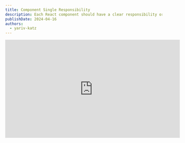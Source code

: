 ```yaml
---
title: Component Single Responsibility
description: Each React component should have a clear responsibility or role
publishDate: 2024-04-16
authors:
  - yariv-katz
---
```



<div class="not-content flex">
	<iframe
		className="mx-auto mb-10"
		width="560"
		height="315"
		src="https://www.youtube.com/embed/UHMP-26qBS4?si=l_Ym_uy3btnRKvG5"
		title="YouTube video player"
		frameBorder="0"
		allow="accelerometer; autoplay; clipboard-write; encrypted-media; gyroscope; picture-in-picture; web-share"
		allowFullScreen
	/>
</div>

[SOLID](https://simple.wikipedia.org/wiki/SOLID_(object-oriented_design)#:~:text=mnemonic%20acronym%20for%205%20principles,(rules)%20in%20computer%20programming.) is a set of five principles that help you design well-structured, maintainable, and scalable code.
In this lesson we will focus on the `Single Responsibility Principle` which is the `S` in `SOLID`.

This is a mistake I see often among React developers, and it's a mistake that can lead to a lot of problems down the road.
If your component is very long and dealing with many different things, it's a sign that this component is probably violating the `Single Responsibility Principle`.

If a component has many if's which render different things, or if it has many different states, or if it has many different functions that do different things, it's a sign that this component might be violating the `Single Responsibility Principle`. 

Let's examine the following component and try and improve it by following the `Single Responsibility Principle`.

<div className="mt-5 not-content">
<Sandpack 
	client:load
	customSetup={{ 
		dependencies: { 
			"react": "^18.0.0",
    	"react-dom": "^18.0.0",
    	"react-scripts": "^5.0.0",
    	"@tanstack/react-query": "5.29.2"
		}
	}}
	files={{
		"/BadTodo.js": {
			readOnly: true,	
			code: `/**
 * Todo is in charge of:
 *    - send a request to fetch the todo items
 *    - render a loading sign until the response is recieved
 *    - render a list of todo items
 *    - render an error if the request if failing
 *
 * This long list is a sign for breaking the single responsibility rule
 */


  const { data, error, isPending } = useQuery({
    queryKey: ["todos"],
    queryFn: () => {
      return fetch("https://jsonplaceholder.typicode.com/todos").then((res) => {
        if (!res.ok) {
          // make the promise be rejected if we didn't get a 2xx response
          throw new Error("Not 2xx response", { cause: res });
        } else {
          return res.json();
        }
      });
    },
  });

  if (isPending) {
    return <h1>Loading</h1>;
  }

  if (error) {
    return <h6>{error.message}</h6>;
  }

  return (
    <ul>
      {data?.map((todo) => (
        <li key={todo.id}>{todo.title}</li>
      ))}
    </ul>
  );
}
			`
		},
		"/App.js": {
			hidden: true,
			readOnly: true,		
			code: `import { QueryClient, QueryClientProvider } from "@tanstack/react-query";
			
// Create a client
const queryClient = new QueryClient();

  return (
		<QueryClientProvider client={queryClient}>
			<BadTodo />
		</QueryClientProvider>		
  )
}`
		},
		
	}}
	template="react" 
/>
</div>

Take a look at the `<BadTodo />` component. The component is responsible for fetching the todo items, rendering a loading sign until the response is received, rendering a list of todo items, and rendering an error if the request is failing.
Notice the multiple if's which cause a different render, which are a clear sign that this component is breaking the `Single Responsibility Principle`.
What if we want to share the loading sign with other components? What if we want to share the error message with other components? What if we want to share the list of todo items with other components? We can't do that because this component is doing too many things.
Often breaking the `Single Responsibility Principle` leads to code duplication, and it makes the code harder to maintain and test.

Let's replace the `<BadTodo />` component and instead create the `<GoodTodo />` which follows the `Single Responsibility Principle`.
Take a look at the following:

<div className="mt-5 not-content">
<Sandpack 
	client:load
	customSetup={{ 
		dependencies: { 
			"react": "^18.0.0",
    	"react-dom": "^18.0.0",
    	"react-scripts": "^5.0.0",
    	"@tanstack/react-query": "5.29.2",
			"react-error-boundary": "4.0.13"
		}
	}}
	files={{
		"/GoodTodo.js": {
			readOnly: true,	
			code: `import { useTodos } from "./todo.hook.js";

  const { data } = useTodos();

  return (
    <ul>
      {data.map((todo) => (
        <li key={todo.id}>{todo.title}</li>
      ))}
    </ul>
  );
}
`
		},
		"/App.js": {			
			readOnly: true,		
			code: `import "./styles.css";

// Create a client
const queryClient = new QueryClient();

  return (
		<QueryClientProvider client={queryClient}>
			<div className="App">
				<ErrorBoundary fallback={<Error />}>
					<Suspense fallback={<Loading />}>
						<GoodTodo />
					</Suspense>
				</ErrorBoundary>
			</div>
		</QueryClientProvider>
  );
}
`
		},
		"/Loading.js": {
			readOnly: true,	
			code: `export function Loading() {
	return <h1>Loading</h1>;
}					 
					`
		},
		"/Error.js": {
			readOnly: true,	
			code: `export function Error() {
	return <h6>Something went wrong</h6>;
}`
		},
		"/todo.hook.js": {
			readOnly: true,	
			code: `import { useSuspenseQuery } from "@tanstack/react-query";

/**
 * Will query the server for a list of todo items
 * @returns {ReturnType<typeof useSuspenseQuery>}
 */
  return useSuspenseQuery({
    queryKey: ["todos"],
    queryFn: () => {
      return fetch("https://jsonplaceholder.typicode.com/todos").then(
        (res) => {
          if (!res.ok) {
            // make the promise be rejected if we didn't get a 2xx response
            throw new Error("Not 2xx response", { cause: res });
          } else {
            return res.json();
          }
        }
      );
    },
  });
}
`
		}
	}}
	template="react" 
/>
</div>

We are using here a few techniques to give `<GoodTodo>` and all the components here a single responsibility:
- We are using a custom hook `useTodos` to fetch the todo items. This hook is responsible for fetching the todo items and nothing else.
- We use `<Suspense>` and provide a `fallback` prop with our `<Loading />` component. This way we can share the loading sign with other components, and the `<Loading>` has a single responsibility.
- We use `<ErrorBoundary>` and provide a `fallback` prop with our `<Error />` component. This way we can share the error message with other components, and the `<Error>` has a single responsibility.

Every thing in our app is responsible for one thing and one thing only. This makes our code easier to maintain, easier to test, and easier to extend.
We can easily share the `<Loading />` and `<Error />` components with other components, and we can easily share the `useTodos` hook with other components.
